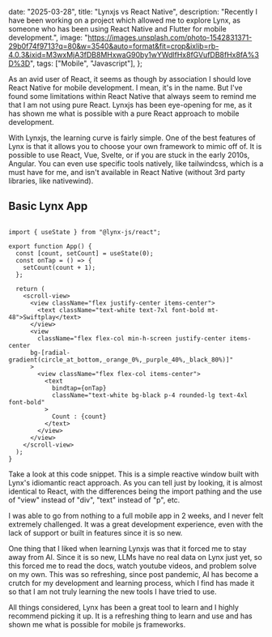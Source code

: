 

  date: "2025-03-28",
  title: "Lynxjs vs React Native",
  description:
    "Recently I have been working on a project which allowed me to explore Lynx, as someone who has been using React Native and Flutter for mobile development.",
  image:
    "https://images.unsplash.com/photo-1542831371-29b0f74f9713?q=80&w=3540&auto=format&fit=crop&ixlib=rb-4.0.3&ixid=M3wxMjA3fDB8MHxwaG90by1wYWdlfHx8fGVufDB8fHx8fA%3D%3D",
  tags: ["Mobile", "Javascript"],
};


As an avid user of React, it seems as though by association I should love React Native for mobile development. I mean, it's in the name. But I've found some limitations within React Native that always seem to remind me that I am not using pure React. Lynxjs has been eye-opening for me, as it has shown me what is possible with a pure React approach to mobile development.

With Lynxjs, the learning curve is fairly simple. One of the best features of Lynx is that it allows you to choose your own framework to mimic off of. It is possible to use React, Vue, Svelte, or if you are stuck in the early 2010s, Angular. You can even use specific tools natively, like tailwindcss, which is a must have for me, and isn't available in React Native (without 3rd party libraries, like nativewind).

## Basic Lynx App

<CodeWindow title="app.tsx">

```TSX

import { useState } from "@lynx-js/react";

export function App() {
  const [count, setCount] = useState(0);
  const onTap = () => {
    setCount(count + 1);
  };

  return (
    <scroll-view>
      <view className="flex justify-center items-center">
        <text className="text-white text-7xl font-bold mt-48">Swiftplay</text>
      </view>
      <view
        className="flex flex-col min-h-screen justify-center items-center
      bg-[radial-gradient(circle_at_bottom,_orange_0%,_purple_40%,_black_80%)]"
      >
        <view className="flex flex-col items-center">
          <text
            bindtap={onTap}
            className="text-white bg-black p-4 rounded-lg text-4xl font-bold"
          >
            Count : {count}
          </text>
        </view>
      </view>
    </scroll-view>
  );
}

```

</CodeWindow>

Take a look at this code snippet. This is a simple reactive window built with Lynx's idiomantic react approach. As you can tell just by looking, it is almost identical to React, with the differences being the import pathing and the use of "view" instead of "div", "text" instead of "p", etc.

I was able to go from nothing to a full mobile app in 2 weeks, and I never felt extremely challenged. It was a great development experience, even with the lack of support or built in features since it is so new.

One thing that I liked when learning Lynxjs was that it forced me to stay away from AI. Since it is so new, LLMs have no real data on Lynx just yet, so this forced me to read the docs, watch youtube videos, and problem solve on my own. This was so refreshing, since post pandemic, AI has become a crutch for my development and learning process, which I find has made it so that I am not truly learning the new tools I have tried to use.

All things considered, Lynx has been a great tool to learn and I highly recommend picking it up. It is a refreshing thing to learn and use and has shown me what is possible for mobile js frameworks.
